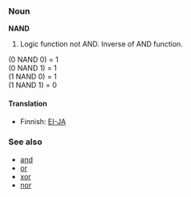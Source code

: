 ===Noun===
'''NAND'''
#Logic function not AND. Inverse of AND function.

(0 NAND 0) = 1<br>
(0 NAND 1) = 1<br>
(1 NAND 0) = 1<br>
(1 NAND 1) = 0<br>

====Translation====

*Finnish: [[EI-JA]]

===See also===
*[[and]]
*[[or]]
*[[xor]]
*[[nor]]